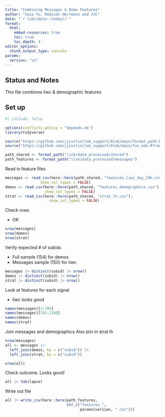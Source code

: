 ```yaml
---
title: "Combining Messages & Demo Features"
author: "Coco Yu, Madison Herrmann and JJC"
date: "`r lubridate::today()`"
format: 
  html: 
    embed-resources: true
    toc: true 
    toc_depth: 4
editor_options: 
  chunk_output_type: console
params:
  version: "v1"
---
```


## Status and Notes

This file combines liwc & demographic features


## Set up

```r
#| include: false

options(conflicts.policy = "depends.ok")
library(tidyverse) 

source("https://github.com/jjcurtin/lab_support/blob/main/format_path.R?raw=true")
source("https://github.com/jjcurtin/lab_support/blob/main/fun_eda.R?raw=true")

path_shared <- format_path("risk/data_processed/shared")
path_features <- format_path("risk/data_processed/messages")
```

Read in feature files
```r
messages <- read_csv(here::here(path_shared, "features_liwc_day_24h.csv"), 
                show_col_types = FALSE) 
demos <- read_csv(here::here(path_shared, "features_demographics.csv"), 
                  show_col_types = FALSE) 
strat <- read_csv(here::here(path_shared, "strat_lh.csv"), 
                    show_col_types = FALSE) 
```

Check rows

- OK
```r
nrow(messages)
nrow(demos)
nrow(strat)
```

Verify expected # of subids

- Full sample (154) for demos
- Messages sample (150) for liwc

```r
messages |> distinct(subid) |> nrow() 
demos |> distinct(subid) |> nrow() 
strat |> distinct(subid) |> nrow() 
```

Look at features for each signal

- liwc looks good 

```r
names(messages)[1:700]
names(messages)[701:1399]
names(demos)
names(strat)
```

Join messages and demographics
Also join in strat lh
```r
nrow(messages)
all <- messages |> 
  left_join(demos, by = c("subid")) |>
  left_join(strat, by = c("subid"))

nrow(all)
```

Check outcome.  Looks good!
```r
all |> tab(lapse) 
```

Write out file
```r
all |> write_csv(here::here(path_features, 
                            str_c("features_", 
                                  params$version, ".csv")))
```